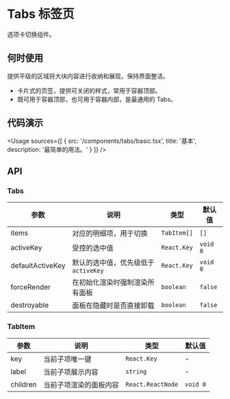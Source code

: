
# Tabs 标签页

选项卡切换组件。

## 何时使用

提供平级的区域将大块内容进行收纳和展现，保持界面整洁。

- 卡片式的页签，提供可关闭的样式，常用于容器顶部。
- 既可用于容器顶部，也可用于容器内部，是最通用的 Tabs。

## 代码演示

<Usage
  sources={[
    {
      src: '/components/tabs/basic.tsx',
      title: '基本',
      description: '最简单的用法。'
    }
  ]}
/>

## API

### Tabs

| 参数             | 说明                                | 类型        | 默认值   |
| ---------------- | ----------------------------------- | ----------- | -------- |
| items            | 对应的明细项，用于切换              | `TabItem[]` | `[]`     |
| activeKey        | 受控的选中值                        | `React.Key` | `void 0` |
| defaultActiveKey | 默认的选中值，优先级低于`activeKey` | `React.Key` | `void 0` |
| forceRender      | 在初始化渲染时强制渲染所有面板      | `boolean`   | `false`  |
| destroyable      | 面板在隐藏时是否直接卸载            | `boolean`   | `false`  |

### TabItem

| 参数     | 说明                   | 类型              | 默认值   |
| -------- | ---------------------- | ----------------- | -------- |
| key      | 当前子项唯一键         | `React.Key`       | -        |
| label    | 当前子项展示内容       | `string`          | -        |
| children | 当前子项渲染的面板内容 | `React.ReactNode` | `void 0` |
